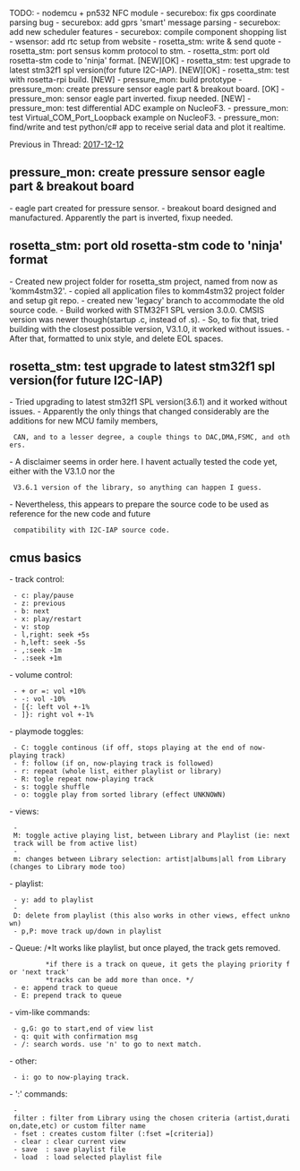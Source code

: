 




TODO:
- nodemcu + pn532 NFC module
- securebox: fix gps coordinate parsing bug
- securebox: add gprs 'smart' message parsing
- securebox: add new scheduler features
- securebox: compile component shopping list
- wsensor: add rtc setup from website
- rosetta_stm: write & send quote
- rosetta_stm: port sensus komm protocol to stm.
- rosetta_stm: port old rosetta-stm code to 'ninja' format. [NEW][OK]
- rosetta_stm: test upgrade to latest stm32f1 spl version(for future I2C-IAP). [NEW][OK]
- rosetta_stm: test with rosetta-rpi build. [NEW]
- pressure_mon: build prototype
- pressure_mon: create pressure sensor eagle part & breakout board. [OK]
- pressure_mon: sensor eagle part inverted. fixup needed. [NEW]
- pressure_mon: test differential ADC example on NucleoF3.
- pressure_mon: test Virtual_COM_Port_Loopback example on NucleoF3.
- pressure_mon: find/write and test python/c# app to receive serial data and plot it realtime.

Previous in Thread: [[2017-12-12]]

== pressure_mon: create pressure sensor eagle part & breakout board ==
- eagle part created for pressure sensor.
- breakout board designed and manufactured. Apparently the part is inverted, fixup needed.
== rosetta_stm: port old rosetta-stm code to 'ninja' format ==
- Created new project folder for rosetta_stm project, named from now as 'komm4stm32'.
- copied all application files to komm4stm32 project folder and setup git repo.
- created new 'legacy' branch to accommodate the old source code.
- Build worked with STM32F1 SPL version 3.0.0. CMSIS version was newer though(startup .c, instead of .s).
- So, to fix that, tried building with the closest possible version, V3.1.0, it worked without issues.
- After that, formatted to unix style, and delete EOL spaces.
== rosetta_stm: test upgrade to latest stm32f1 spl version(for future I2C-IAP) ==
- Tried upgrading to latest stm32f1 SPL version(3.6.1) and it worked without issues.
- Apparently the only things that changed considerably are the additions for new MCU family members,
  CAN, and to a lesser degree, a couple things to DAC,DMA,FSMC, and others.
- A disclaimer seems in order here. I havent actually tested the code yet, either with the V3.1.0 nor the
  V3.6.1 version of the library, so anything can happen I guess.
- Nevertheless, this appears to prepare the source code to be used as reference for the new code and future
  compatibility with I2C-IAP source code.

== cmus basics ==
- track control:
  - c: play/pause
  - z: previous
  - b: next
  - x: play/restart
  - v: stop
  - l,right: seek +5s
  - h,left: seek -5s
  - ,:seek -1m
  - .:seek +1m
- volume control:
  - + or =: vol +10%
  - -: vol -10%
  - [{: left vol +-1%
  - ]}: right vol +-1%
- playmode toggles:
  - C: toggle continous (if off, stops playing at the end of now-playing track)
  - f: follow (if on, now-playing track is followed)
  - r: repeat (whole list, either playlist or library)
  - R: togle repeat now-playing track
  - s: toggle shuffle
  - o: toggle play from sorted library (effect UNKNOWN)
- views:
  - M: toggle active playing list, between Library and Playlist (ie: next track will be from active list)
  - m: changes between Library selection: artist|albums|all from Library (changes to Library mode too)
- playlist:
  - y: add to playlist
  - D: delete from playlist (this also works in other views, effect unknown)
  - p,P: move track up/down in playlist
- Queue: /*It works like playlist, but once played, the track gets removed.
          *if there is a track on queue, it gets the playing priority for 'next track'
          *tracks can be add more than once. */
  - e: append track to queue
  - E: prepend track to queue
- vim-like commands:
  - g,G: go to start,end of view list
  - q: quit with confirmation msg
  - /: search words. use 'n' to go to next match.
- other:
  - i: go to now-playing track.

- ':' commands:
  - filter : filter from Library using the chosen criteria (artist,duration,date,etc) or custom filter name
  - fset : creates custom filter (:fset <filter_name>=[criteria])
  - clear : clear current view
  - save <playlist> : save playlist file
  - load <playlist> : load selected playlist file
